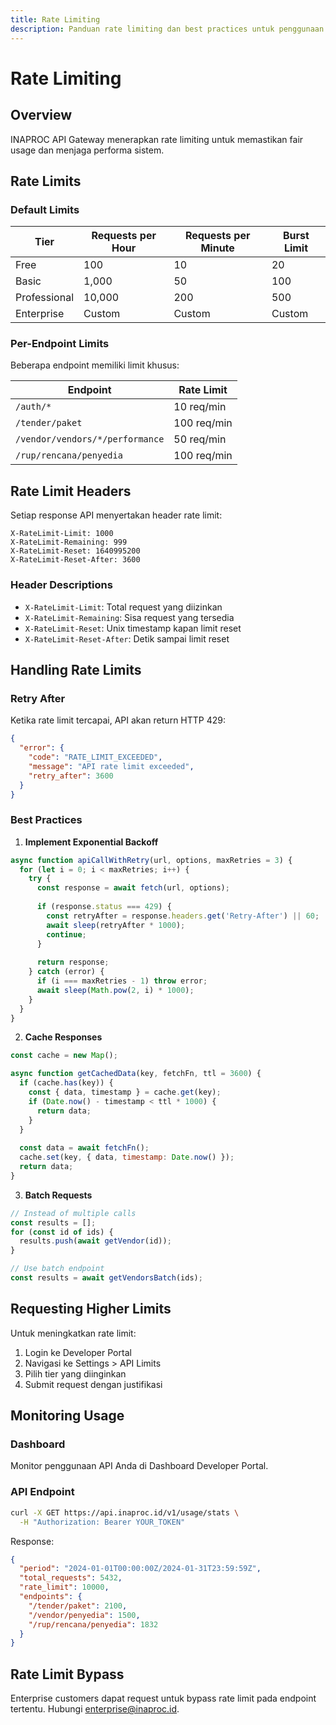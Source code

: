 ```yaml
---
title: Rate Limiting
description: Panduan rate limiting dan best practices untuk penggunaan INAPROC API Gateway
---
```


# Rate Limiting

## Overview

INAPROC API Gateway menerapkan rate limiting untuk memastikan fair usage dan menjaga performa sistem.

## Rate Limits

### Default Limits

| Tier | Requests per Hour | Requests per Minute | Burst Limit |
|------|------------------|---------------------|-------------|
| Free | 100 | 10 | 20 |
| Basic | 1,000 | 50 | 100 |
| Professional | 10,000 | 200 | 500 |
| Enterprise | Custom | Custom | Custom |

### Per-Endpoint Limits

Beberapa endpoint memiliki limit khusus:

| Endpoint | Rate Limit |
|----------|------------|
| `/auth/*` | 10 req/min |
| `/tender/paket` | 100 req/min |
| `/vendor/vendors/*/performance` | 50 req/min |
| `/rup/rencana/penyedia` | 100 req/min |

## Rate Limit Headers

Setiap response API menyertakan header rate limit:

```http
X-RateLimit-Limit: 1000
X-RateLimit-Remaining: 999
X-RateLimit-Reset: 1640995200
X-RateLimit-Reset-After: 3600
```

### Header Descriptions

- `X-RateLimit-Limit`: Total request yang diizinkan
- `X-RateLimit-Remaining`: Sisa request yang tersedia
- `X-RateLimit-Reset`: Unix timestamp kapan limit reset
- `X-RateLimit-Reset-After`: Detik sampai limit reset

## Handling Rate Limits

### Retry After

Ketika rate limit tercapai, API akan return HTTP 429:

```json
{
  "error": {
    "code": "RATE_LIMIT_EXCEEDED",
    "message": "API rate limit exceeded",
    "retry_after": 3600
  }
}
```

### Best Practices

1. **Implement Exponential Backoff**
```javascript
async function apiCallWithRetry(url, options, maxRetries = 3) {
  for (let i = 0; i < maxRetries; i++) {
    try {
      const response = await fetch(url, options);
      
      if (response.status === 429) {
        const retryAfter = response.headers.get('Retry-After') || 60;
        await sleep(retryAfter * 1000);
        continue;
      }
      
      return response;
    } catch (error) {
      if (i === maxRetries - 1) throw error;
      await sleep(Math.pow(2, i) * 1000);
    }
  }
}
```

2. **Cache Responses**
```javascript
const cache = new Map();

async function getCachedData(key, fetchFn, ttl = 3600) {
  if (cache.has(key)) {
    const { data, timestamp } = cache.get(key);
    if (Date.now() - timestamp < ttl * 1000) {
      return data;
    }
  }
  
  const data = await fetchFn();
  cache.set(key, { data, timestamp: Date.now() });
  return data;
}
```

3. **Batch Requests**
```javascript
// Instead of multiple calls
const results = [];
for (const id of ids) {
  results.push(await getVendor(id));
}

// Use batch endpoint
const results = await getVendorsBatch(ids);
```

## Requesting Higher Limits

Untuk meningkatkan rate limit:

1. Login ke Developer Portal
2. Navigasi ke Settings > API Limits
3. Pilih tier yang diinginkan
4. Submit request dengan justifikasi

## Monitoring Usage

### Dashboard
Monitor penggunaan API Anda di Dashboard Developer Portal.

### API Endpoint
```bash
curl -X GET https://api.inaproc.id/v1/usage/stats \
  -H "Authorization: Bearer YOUR_TOKEN"
```

Response:
```json
{
  "period": "2024-01-01T00:00:00Z/2024-01-31T23:59:59Z",
  "total_requests": 5432,
  "rate_limit": 10000,
  "endpoints": {
    "/tender/paket": 2100,
    "/vendor/penyedia": 1500,
    "/rup/rencana/penyedia": 1832
  }
}
```

## Rate Limit Bypass

Enterprise customers dapat request untuk bypass rate limit pada endpoint tertentu. Hubungi enterprise@inaproc.id.
